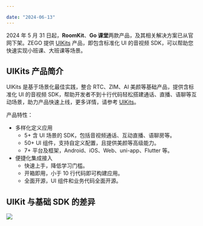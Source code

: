 ```yaml
---

date: "2024-06-13"
---
```


<Title>RoomKit、Go 课堂产品及其相关解决方案，下架后的替代方案是什么？</Title>



2024 年 5 月 31 日起，**RoomKit**、**Go 课堂**两款产品，及其相关解决方案已从官网下架。ZEGO 提供 [UIKits](https://www.zego.im/product/uikits) 产品，即包含标准化 UI 的音视频 SDK，可以帮助您快速实现小班课、大班课等场景。

## UIKits 产品简介

UIKits 是基于场景化最佳实践，整合 RTC、ZIM、AI 美颜等基础产品，提供含标准化 UI 的音视频 SDK，帮助开发者不到十行代码轻松搭建通话、直播、语聊等互动场景，助力产品快速上线，更多详情，请参考 [UIKits](https://www.zego.im/product/uikits)。

产品特性：
- 多样化定义应用
  - 5+ 含 UI 场景的 SDK，包括音视频通话、互动直播、语聊房等。
  - 50+ UI 组件，支持自定义配置，且提供美颜等高级能力。
  - 7+ 平台及框架，Android、iOS、Web、uni-app、Flutter 等。
- 便捷化集成接入
  - 快速上手，降低学习门槛。
  - 开箱即用，小于 10 行代码即可构建应用。
  - 全面开源，UI 组件和业务代码全面开源。
 
## UIKit 与基础 SDK 的差异

<Frame width="512" height="auto" caption=""><img src="https://doc-media.zego.im/sdk-doc/Pics/FAQ/UIKit_baseSDKs_diff.jpeg" /></Frame>